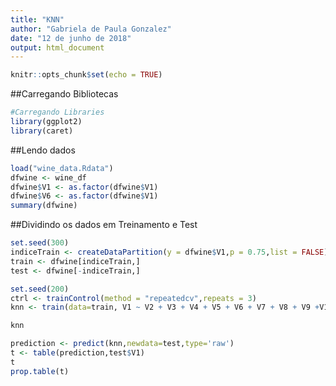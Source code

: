 ```yaml
---
title: "KNN"
author: "Gabriela de Paula Gonzalez"
date: "12 de junho de 2018"
output: html_document
---
```


```r
knitr::opts_chunk$set(echo = TRUE)
```
##Carregando Bibliotecas
```r
#Carregando Libraries
library(ggplot2)
library(caret)
```
##Lendo dados
```r
load("wine_data.Rdata")
dfwine <- wine_df
dfwine$V1 <- as.factor(dfwine$V1)
dfwine$V6 <- as.factor(dfwine$V1)
summary(dfwine)
```

##Dividindo os dados em Treinamento e Test
```r
set.seed(300)
indiceTrain <- createDataPartition(y = dfwine$V1,p = 0.75,list = FALSE)
train <- dfwine[indiceTrain,]
test <- dfwine[-indiceTrain,]
```

```r
set.seed(200)
ctrl <- trainControl(method = "repeatedcv",repeats = 3) 
knn <- train(data=train, V1 ~ V2 + V3 + V4 + V5 + V6 + V7 + V8 + V9 +V10 + V11 + V12 + V13 + V14, method="knn", trControl = ctrl,tuneLength = 40)

knn
```

```r
prediction <- predict(knn,newdata=test,type='raw')
t <- table(prediction,test$V1)
t
prop.table(t)
```
